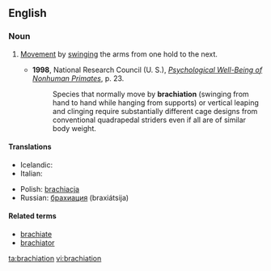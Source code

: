 ==English==
{{wikipedia}}

===Noun===
{{en-noun|-}}

# {{zoology}} [[Movement]] by [[swinging]] the arms from one hold to the next.
#* '''1998''', National Research Council (U. S.), ''[http://books.google.com/books?id=E1pCTOrhh6kC&pg=PA23&dq=brachiation&sig=gUWdfwQpymXnKMTSTEtUpKzCPrMThe Psychological Well-Being of Nonhuman Primates]'', p. 23.
#*: Species that normally move by '''brachiation''' (swinging from hand to hand while hanging from supports) or vertical leaping and clinging require substantially different cage designs from conventional quadrapedal striders even if all are of similar body weight.

====Translations====
{{trans-top|movement by swinging arms between holds}}
* Icelandic: {{t-|is|armsveiflun|f}}
* Italian: {{t|it|brachiazione|f}}
{{trans-mid}}
* Polish: [[brachiacja]] {{f}}
* Russian: [[брахиация]] (braxiátsija) {{f}}
{{trans-bottom}}

====Related terms====
* [[brachiate]]
* [[brachiator]]

[[ta:brachiation]]
[[vi:brachiation]]